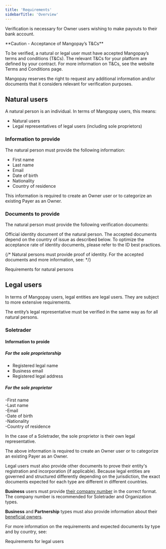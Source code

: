 ```yaml
---
title: 'Requirements'
sidebarTitle: 'Overview'
---
```


Verification is necessary for Owner users wishing to make payouts to their bank account.  

<Warning>  
**Caution - Acceptance of Mangopay’s T&Cs** 
  
To be verified, a natural or legal user must have accepted Mangopay’s terms and conditions (T&Cs). The relevant T&Cs for your platform are defined by your contract. For more information on T&Cs, see the website Terms and Conditions page.  
</Warning>  

Mangopay reserves the right to request any additional information and/or documents that it considers relevant for verification purposes.  

## Natural users  

A natural person is an individual. In terms of Mangopay users, this means:
- Natural users  
- Legal representatives of legal users (including sole proprietors)  

### Information to provide  

The natural person must provide the following information:  
- First name  
- Last name  
- Email  
- Date of birth  
- Nationality  
- Country of residence  

This information is required to create an Owner user or to categorize an existing Payer as an Owner.  

### Documents to provide  

The natural person must provide the following verification documents: 

<CardGroup cols={2}>  
    <Card title="Identity proof">  
    Official identity document of the natural person. The accepted documents depend on the country of issue as described below.  
    To optimize the acceptance rate of identity documents, please refer to the ID best practices.  
    </Card>  
</CardGroup>  

{/* Natural persons must provide proof of identity. For the accepted documents and more information, see:   */}

<Card title="Article" href="/concepts/users/verification/requirements-natural">Requirements for natural persons</Card>  

## Legal users  

In terms of Mangopay users, legal entities are legal users. They are subject to more extensive requirements.  

The entity’s legal representative must be verified in the same way as for all natural persons.  

### Soletrader

#### Information to proide

##### For the sole proprietorship  
- Registered legal name  
- Business email  
- Registered legal address  

##### For the sole proprietor  
-First name  
-Last name  
-Email  
-Date of birth  
-Nationality  
-Country of residence 

In the case of a Soletrader, the sole proprietor is their own legal representative.  

The above information is required to create an Owner user or to categorize an existing Payer as an Owner.  


Legal users must also provide other documents to prove their entity's registration and incorporation (if applicable). Because legal entities are governed and structured differently depending on the jurisdiction, the exact documents expected for each type are different in different countries.  

**Business** users must provide <a href="/concepts/users/verification/company-number">their company number</a> in the correct format. The company number is recommended for Soletrader and Organization types.  

**Business** and **Partnership** types must also provide information about their <a href="/concepts/users/verification/beneficial-owners">beneficial owners</a>.  

For more information on the requirements and expected documents by type and by country, see:   

<Card title="Article" href="/concepts/users/verification/requirements-legal">Requirements for legal users</Card>
